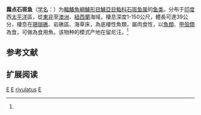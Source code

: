 {{Refimprove|time=2021-02-19T05:50:11+00:00}}
{{Speciesbox 
| genus = Epinephelus
| species = rivulatus
| status = LC
| status_system = IUCN3.1
| authority = Valenciennes, 1830<ref name='id7103'>{{cite web| url =http://www.bioinfo.cn/db05/BjdwSpecies.php?action=view&id=7103| title =霜点石斑鱼| work =中国动物物种编目数据库| publisher =中国科学院微生物研究所| author =中国科学院动物研究所| accessdate =2009-04-16| deadurl =yes| archiveurl =https://web.archive.org/web/20131203122335/http://www.bioinfo.cn/db05/BjdwSpecies.php?action=view| archivedate =2013-12-03}}</ref>
| synonyms = *''Epinephelus grammatophorus''<br /><small>Boulenger, 1903</small>
*''Epinephelus homosinensis''<br /><small>Whitley, 1944</small>
*''Epinephelus matterni''<br /><small>Fowler, 1918</small>
*''Epinephelus raymondi''<br /><small>Ogilby, 1908</small>
*''Epinephelus rhyncholepis''<br /><small>Bleeker, 1853</small>
*''Epinephelus spiramen''<br /><small>Whitley, 1945</small>
*''Serranus rhyncholepis''<br /><small>Bleeker, 1853</small>
*''Serranus rhyncolepis''<br /><small>Bleeker, 1853</small>
}}

'''霜点石斑鱼'''（[[学名|学名]]：{{lang|la|''Epinephelus rivulatus''}}）为[[輻鰭魚綱|輻鰭魚綱]][[鱸形目|鱸形目]][[鱸亞目|鱸亞目]][[鮨科|鮨科]][[石斑鱼属|石斑鱼属]]的[[鱼类|鱼类]]。分布于[[印度|印度]]西[[太平洋|太平洋]]區，從[[東非|東非]]至[[澳洲|澳洲]]、[[紐西蘭|紐西蘭]]海域，棲息深度1-150公尺，體長可達39公分，棲息在[[珊瑚礁|珊瑚礁]]、岩礁區、海草床，為底棲性魚類，屬肉食性，以[[魚類|魚類]]、[[甲殼類|甲殼類]]為食，可做為食用魚。该物种的模式产地在留尼汪。<ref name='id7103'/>

== 参考文献 ==
{{reflist}}

== 扩展阅读 ==
{{refbegin}}
{{wikispecies-inline|Epinephelus rivulatus|霜点石斑鱼}}
{{refend}}
{{Taxonbar|from=Q2543301}}

[[Category:IUCN红色名录无危物种|E]]
[[Category:食用魚|E]]
[[Category:石斑鱼属|rivulatus]]
[[Category:1830年描述的鱼类|E]]

{{鲈形目小作品}}